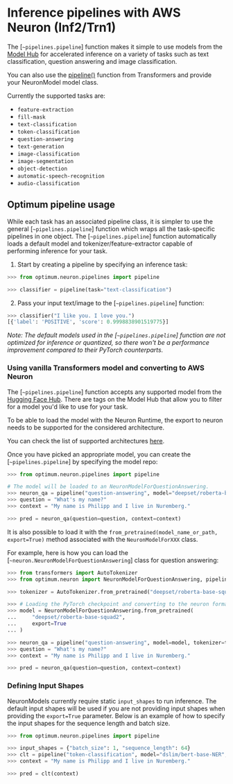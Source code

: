 <!---
Copyright 2023 The HuggingFace Team. All rights reserved.

Licensed under the Apache License, Version 2.0 (the "License");
you may not use this file except in compliance with the License.
You may obtain a copy of the License at

    http://www.apache.org/licenses/LICENSE-2.0

Unless required by applicable law or agreed to in writing, software
distributed under the License is distributed on an "AS IS" BASIS,
WITHOUT WARRANTIES OR CONDITIONS OF ANY KIND, either express or implied.
See the License for the specific language governing permissions and
limitations under the License.
-->

# Inference pipelines with AWS Neuron (Inf2/Trn1)

The [`~pipelines.pipeline`] function makes it simple to use models from the [Model Hub](https://huggingface.co/models)
for accelerated inference on a variety of tasks such as text classification, question answering and image classification.

<Tip>

You can also use the
[pipeline()](https://huggingface.co/docs/transformers/main/en/main_classes/pipelines#pipelines) function from
Transformers and provide your NeuronModel model class.

</Tip>

Currently the supported tasks are:

* `feature-extraction`
* `fill-mask`
* `text-classification`
* `token-classification`
* `question-answering`
* `text-generation`
* `image-classification`
* `image-segmentation`
* `object-detection`
* `automatic-speech-recognition`
* `audio-classification`

## Optimum pipeline usage

While each task has an associated pipeline class, it is simpler to use the general [`~pipelines.pipeline`] function which wraps all the task-specific pipelines in one object.
The [`~pipelines.pipeline`] function automatically loads a default model and tokenizer/feature-extractor capable of performing inference for your task.

1. Start by creating a pipeline by specifying an inference task:

```python
>>> from optimum.neuron.pipelines import pipeline

>>> classifier = pipeline(task="text-classification")
```

2. Pass your input text/image to the [`~pipelines.pipeline`] function:

```python
>>> classifier("I like you. I love you.")
[{'label': 'POSITIVE', 'score': 0.9998838901519775}]
```

_Note: The default models used in the [`~pipelines.pipeline`] function are not optimized for inference or quantized, so there won't be a performance improvement compared to their PyTorch counterparts._

### Using vanilla Transformers model and converting to AWS Neuron

The [`~pipelines.pipeline`] function accepts any supported model from the [Hugging Face Hub](https://huggingface.co/models).
There are tags on the Model Hub that allow you to filter for a model you'd like to use for your task.

<Tip>

To be able to load the model with the Neuron Runtime, the export to neuron needs
to be supported for the considered architecture.

You can check the list of supported architectures
[here](../package_reference/configuration#supported-architectures).

</Tip>

Once you have picked an appropriate model, you can create the [`~pipelines.pipeline`] by specifying the model repo:

```python
>>> from optimum.neuron.pipelines import pipeline

# The model will be loaded to an NeuronModelForQuestionAnswering.
>>> neuron_qa = pipeline("question-answering", model="deepset/roberta-base-squad2", export=True)
>>> question = "What's my name?"
>>> context = "My name is Philipp and I live in Nuremberg."

>>> pred = neuron_qa(question=question, context=context)
```

It is also possible to load it with the `from_pretrained(model_name_or_path, export=True)`
method associated with the `NeuronModelForXXX` class.

For example, here is how you can load the [`~neuron.NeuronModelForQuestionAnswering`] class for question answering:

```python
>>> from transformers import AutoTokenizer
>>> from optimum.neuron import NeuronModelForQuestionAnswering, pipeline

>>> tokenizer = AutoTokenizer.from_pretrained("deepset/roberta-base-squad2")

>>> # Loading the PyTorch checkpoint and converting to the neuron format by providing export=True
>>> model = NeuronModelForQuestionAnswering.from_pretrained(
...     "deepset/roberta-base-squad2",
...     export=True
... )

>>> neuron_qa = pipeline("question-answering", model=model, tokenizer=tokenizer)
>>> question = "What's my name?"
>>> context = "My name is Philipp and I live in Nuremberg."

>>> pred = neuron_qa(question=question, context=context)
```

### Defining Input Shapes

NeuronModels currently require static `input_shapes` to run inference. The default input shapes will be used if you are not providing input shapes when providing the `export=True` parameter.
Below is an example of how to specify the input shapes for the sequence length and batch size.

```python
>>> from optimum.neuron.pipelines import pipeline

>>> input_shapes = {"batch_size": 1, "sequence_length": 64}
>>> clt = pipeline("token-classification", model="dslim/bert-base-NER", export=True,input_shapes=input_shapes)
>>> context = "My name is Philipp and I live in Nuremberg."

>>> pred = clt(context)
```
